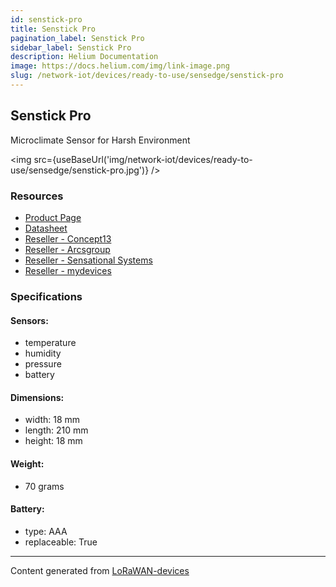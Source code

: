 ```yaml
---
id: senstick-pro
title: Senstick Pro
pagination_label: Senstick Pro
sidebar_label: Senstick Pro
description: Helium Documentation
image: https://docs.helium.com/img/link-image.png
slug: /network-iot/devices/ready-to-use/sensedge/senstick-pro
---
```



<LegacyContentBanner />

## Senstick Pro

Microclimate Sensor for Harsh Environment

<img src={useBaseUrl('img/network-iot/devices/ready-to-use/sensedge/senstick-pro.jpg')} />

### Resources

- [Product Page](http://senstick.co)
- [Datasheet](http://senstick.co/downloads/Sensedge-SMC20-Datasheet.pdf)
- [Reseller - Concept13](https://www.concept13.co.uk/)
- [Reseller - Arcsgroup](https://thearcsgroup.com/)
- [Reseller - Sensational Systems](https://sensational.systems/)
- [Reseller - mydevices](https://mydevices.com/)

### Specifications

#### Sensors:

- temperature
- humidity
- pressure
- battery

#### Dimensions:

- width: 18 mm
- length: 210 mm
- height: 18 mm

#### Weight:

- 70 grams

#### Battery:

- type: AAA
- replaceable: True

---

Content generated from [LoRaWAN-devices](https://github.com/TheThingsNetwork/lorawan-devices)
